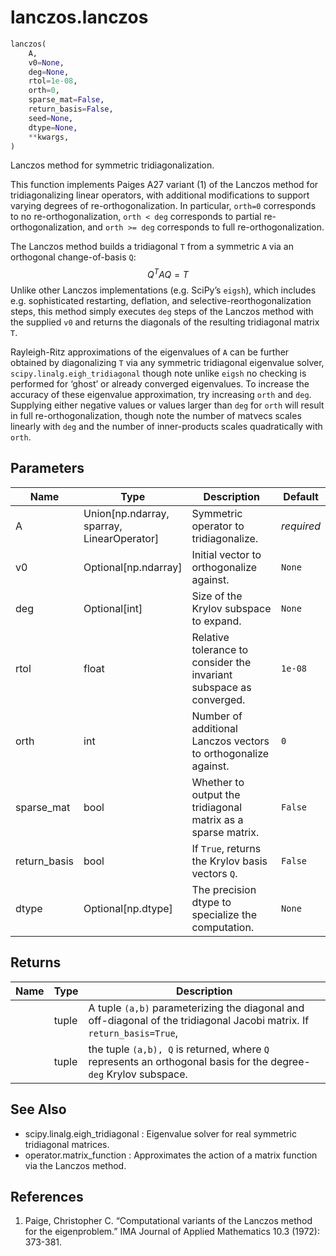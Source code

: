 # lanczos.lanczos { #lanczos.lanczos }

```python
lanczos(
    A,
    v0=None,
    deg=None,
    rtol=1e-08,
    orth=0,
    sparse_mat=False,
    return_basis=False,
    seed=None,
    dtype=None,
    **kwargs,
)
```

Lanczos method for symmetric tridiagonalization.

This function implements Paiges A27 variant (1) of the Lanczos method for tridiagonalizing linear operators, with additional
modifications to support varying degrees of re-orthogonalization. In particular, `orth=0` corresponds to no re-orthogonalization,
`orth < deg` corresponds to partial re-orthogonalization, and `orth >= deg` corresponds to full re-orthogonalization.

The Lanczos method builds a tridiagonal `T` from a symmetric `A` via an orthogonal change-of-basis `Q`:
$$ Q^T A Q  = T $$
Unlike other Lanczos implementations (e.g. SciPy's `eigsh`), which includes e.g. sophisticated restarting,
deflation, and selective-reorthogonalization steps, this method simply executes `deg` steps of the Lanczos method with
the supplied `v0` and returns the diagonals of the resulting tridiagonal matrix `T`.

Rayleigh-Ritz approximations of the eigenvalues of `A` can be further obtained by diagonalizing `T` via any
symmetric tridiagonal eigenvalue solver, `scipy.linalg.eigh_tridiagonal` though note unlike `eigsh` no checking is performed
for 'ghost' or already converged eigenvalues. To increase the accuracy of these eigenvalue approximation, try increasing `orth`
and `deg`. Supplying either negative values or values larger than `deg` for `orth` will result in full re-orthogonalization,
though note the number of matvecs scales linearly with `deg` and the number of inner-products scales quadratically with `orth`.

## Parameters {.doc-section .doc-section-parameters}

| Name         | Type                                         | Description                                                         | Default    |
|--------------|----------------------------------------------|---------------------------------------------------------------------|------------|
| A            | Union\[np.ndarray, sparray, LinearOperator\] | Symmetric operator to tridiagonalize.                               | _required_ |
| v0           | Optional\[np.ndarray\]                       | Initial vector to orthogonalize against.                            | `None`     |
| deg          | Optional\[int\]                              | Size of the Krylov subspace to expand.                              | `None`     |
| rtol         | float                                        | Relative tolerance to consider the invariant subspace as converged. | `1e-08`    |
| orth         | int                                          | Number of additional Lanczos vectors to orthogonalize against.      | `0`        |
| sparse_mat   | bool                                         | Whether to output the tridiagonal matrix as a sparse matrix.        | `False`    |
| return_basis | bool                                         | If `True`, returns the Krylov basis vectors `Q`.                    | `False`    |
| dtype        | Optional\[np.dtype\]                         | The precision dtype to specialize the computation.                  | `None`     |

## Returns {.doc-section .doc-section-returns}

| Name   | Type   | Description                                                                                                            |
|--------|--------|------------------------------------------------------------------------------------------------------------------------|
|        | tuple  | A tuple `(a,b)` parameterizing the diagonal and off-diagonal of the tridiagonal Jacobi matrix. If `return_basis=True`, |
|        | tuple  | the tuple `(a,b), Q` is returned, where `Q` represents an orthogonal basis for the degree-`deg` Krylov subspace.       |

## See Also {.doc-section .doc-section-see-also}

- scipy.linalg.eigh_tridiagonal : Eigenvalue solver for real symmetric tridiagonal matrices.
- operator.matrix_function : Approximates the action of a matrix function via the Lanczos method.

## References {.doc-section .doc-section-references}

1. Paige, Christopher C. "Computational variants of the Lanczos method for the eigenproblem." IMA Journal of Applied Mathematics 10.3 (1972): 373-381.